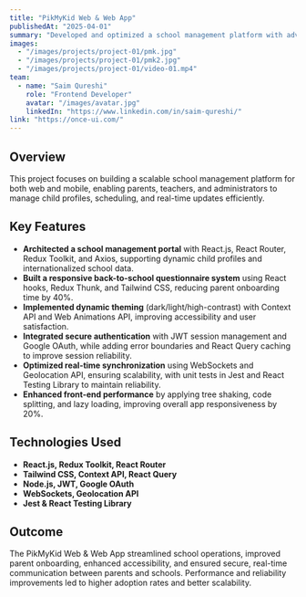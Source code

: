 ```yaml
---
title: "PikMyKid Web & Web App"
publishedAt: "2025-04-01"
summary: "Developed and optimized a school management platform with advanced features, secure authentication, and performance improvements."
images:
  - "/images/projects/project-01/pmk.jpg"
  - "/images/projects/project-01/pmk2.jpg"
  - "/images/projects/project-01/video-01.mp4"
team:
  - name: "Saim Qureshi"
    role: "Frontend Developer"
    avatar: "/images/avatar.jpg"
    linkedIn: "https://www.linkedin.com/in/saim-qureshi/"
link: "https://once-ui.com/"
---
```


## Overview  

This project focuses on building a scalable school management platform for both web and mobile, enabling parents, teachers, and administrators to manage child profiles, scheduling, and real-time updates efficiently.  

## Key Features  

- **Architected a school management portal** with React.js, React Router, Redux Toolkit, and Axios, supporting dynamic child profiles and internationalized school data.  
- **Built a responsive back-to-school questionnaire system** using React hooks, Redux Thunk, and Tailwind CSS, reducing parent onboarding time by 40%.  
- **Implemented dynamic theming** (dark/light/high-contrast) with Context API and Web Animations API, improving accessibility and user satisfaction.  
- **Integrated secure authentication** with JWT session management and Google OAuth, while adding error boundaries and React Query caching to improve session reliability.  
- **Optimized real-time synchronization** using WebSockets and Geolocation API, ensuring scalability, with unit tests in Jest and React Testing Library to maintain reliability.  
- **Enhanced front-end performance** by applying tree shaking, code splitting, and lazy loading, improving overall app responsiveness by 20%.  

## Technologies Used  

- **React.js, Redux Toolkit, React Router**  
- **Tailwind CSS, Context API, React Query**  
- **Node.js, JWT, Google OAuth**  
- **WebSockets, Geolocation API**  
- **Jest & React Testing Library**  

## Outcome  

The PikMyKid Web & Web App streamlined school operations, improved parent onboarding, enhanced accessibility, and ensured secure, real-time communication between parents and schools. Performance and reliability improvements led to higher adoption rates and better scalability.  
